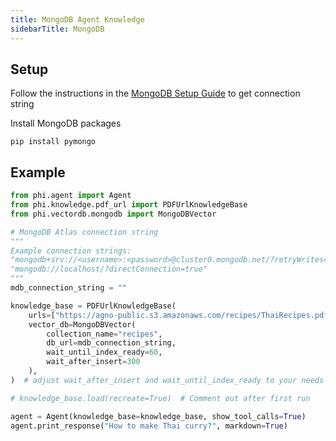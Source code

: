 ```yaml
---
title: MongoDB Agent Knowledge
sidebarTitle: MongoDB
---
```


## Setup

Follow the instructions in the [MongoDB Setup Guide](https://www.mongodb.com/docs/atlas/getting-started/) to get connection string

Install MongoDB packages

```shell
pip install pymongo
```

## Example
```python agent_with_knowledge.py
from phi.agent import Agent
from phi.knowledge.pdf_url import PDFUrlKnowledgeBase
from phi.vectordb.mongodb import MongoDBVector

# MongoDB Atlas connection string
"""
Example connection strings:
"mongodb+srv://<username>:<password>@cluster0.mongodb.net/?retryWrites=true&w=majority"
"mongodb://localhost/?directConnection=true"
"""
mdb_connection_string = ""

knowledge_base = PDFUrlKnowledgeBase(
    urls=["https://agno-public.s3.amazonaws.com/recipes/ThaiRecipes.pdf"],
    vector_db=MongoDBVector(
        collection_name="recipes", 
        db_url=mdb_connection_string, 
        wait_until_index_ready=60, 
        wait_after_insert=300
    ),
)  # adjust wait_after_insert and wait_until_index_ready to your needs

# knowledge_base.load(recreate=True)  # Comment out after first run

agent = Agent(knowledge_base=knowledge_base, show_tool_calls=True)
agent.print_response("How to make Thai curry?", markdown=True)